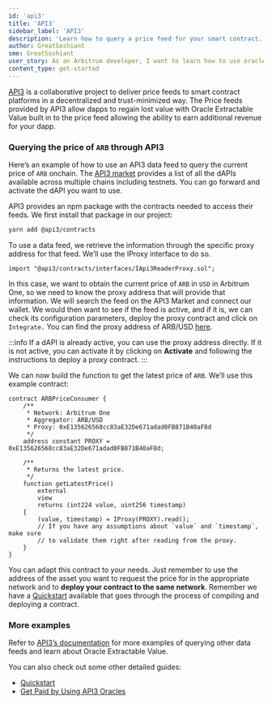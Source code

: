 ```yaml
---
id: 'api3'
title: 'API3'
sidebar_label: 'API3'
description: 'Learn how to query a price feed for your smart contract.'
author: GreatSoshiant
sme: GreatSoshiant
user_story: As an Arbitrum developer, I want to learn how to use oracles in my dApp.
content_type: get-started
---
```


[API3](https://api3.org/) is a collaborative project to deliver price feeds to smart contract platforms in a decentralized and trust-minimized way. The Price feeds provided by API3 allow dapps to regain lost value with Oracle Extractable Value built in to the price feed allowing the ability to earn additional revenue for your dapp.

### Querying the price of `ARB` through API3

Here’s an example of how to use an API3 data feed to query the current price of `ARB` onchain. The [API3 market](https://market.api3.org/arbitrum) provides a list of all the dAPIs available across multiple chains including testnets. You can go forward and activate the dAPI you want to use.

API3 provides an npm package with the contracts needed to access their feeds. We first install that package in our project:

```bash
yarn add @api3/contracts
```

To use a data feed, we retrieve the information through the specific proxy address for that feed. We’ll use the IProxy interface to do so.

```solidity
import "@api3/contracts/interfaces/IApi3ReaderProxy.sol";
```

In this case, we want to obtain the current price of `ARB` in `USD` in Arbitrum One, so we need to know the proxy address that will provide that information. We will search the feed on the API3 Market and connect our wallet. We would then want to see if the feed is active, and if it is, we can check its configuration parameters, deploy the proxy contract and click on `Integrate.` You can find the proxy address of ARB/USD [here](https://market.api3.org/arbitrum?search=ARB%2FUSD).

:::info
If a dAPI is already active, you can use the proxy address directly. If it is not active, you can activate it by clicking on **Activate** and following the instructions to deploy a proxy contract.
:::

We can now build the function to get the latest price of `ARB`. We’ll use this example contract:

```solidity
contract ARBPriceConsumer {
    /**
     * Network: Arbitrum One
     * Aggregator: ARB/USD
     * Proxy: 0xE135626568cc83aE32De671adad0FB871B40aF8d
     */
    address constant PROXY = 0xE135626568cc83aE32De671adad0FB871B40aF8d;

    /**
     * Returns the latest price.
     */
    function getLatestPrice()
        external
        view
        returns (int224 value, uint256 timestamp)
    {
        (value, timestamp) = IProxy(PROXY).read();
        // If you have any assumptions about `value` and `timestamp`, make sure
        // to validate them right after reading from the proxy.
    }
}
```

You can adapt this contract to your needs. Just remember to use the address of the asset you want to request the price for in the appropriate network and to **deploy your contract to the same network**. Remember we have a [Quickstart](/build-decentralized-apps/01-quickstart-solidity-remix.mdx) available that goes through the process of compiling and deploying a contract.


### More examples

Refer to [API3’s documentation](https://docs.api3.org/) for more examples of querying other data feeds and learn about Oracle Extractable Value.

You can also check out some other detailed guides:

- [Quickstart](https://docs.api3.org/dapps/quickstart/)
- [Get Paid by Using API3 Oracles](https://docs.api3.org/dapps/oev-rewards/)
